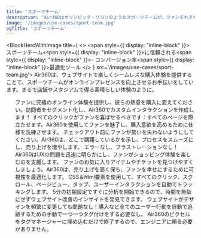 ```yaml
---
title: 'スポーツチーム'
description: "Air360はオリンピック・リヨンのようなスポーツチームが、ファンそれぞれの独自の好みに合わせたパーソナライズされたシームレスなショッピング体験を提供することで、オンラインプレゼンスを向上させるお手伝いをしています。製品選択からチェックアウトまでのファンが困難を感じる箇所を特定し、Air360は潜在的なボトルネックを解消し、商品の売り上げとファンの忠誠心を高めます。"
image: '/images/use-cases/sport-team.jpg'
ogTitle: 'スポーツチーム'
---
```


<BlockHeroWithImage title={
    <>
      <span style={{ display: "inline-block" }}>スポーツチーム</span><span style={{ display: "inline-block" }}>に信頼される</span><span style={{ display: "inline-block" }}>- コンバージョン率</span><span style={{ display: "inline-block" }}>最適化ツール</span>
    </>
  } src='/images/use-cases/sport-team.jpg'>
  Air360は、ウェブサイトで楽しくシームレスな購入体験を提供することで、スポーツチームがオンラインプレゼンスを向上させるお手伝いをしています。まるで店舗やスタジアムで得る素晴らしい体験のように。
</BlockHeroWithImage>

<ShowcaseLogos>
  <OL />
</ShowcaseLogos>

<SlideFeature title='Air360でスポーツチームの成長を加速'>
  <Slide title='コンバージョンにつながる体験を' src='/images/use-cases/slides/slide1.webp' shadow={false}>
    ファンに究極のオンライン体験を提供し、彼らの熱意を購入に変えてください。訪問者をセグメント化し、Air360でカスタムインタラクションを作成します！
  </Slide>
  <Slide title='各ページの最高のバージョンを' src='/images/use-cases/slides/slide2.webp' shadow={false}>
    すべてのクリックがファンを喜ばせるべきです：すべてのページを際立たせます。Air360を使用してファンを魅了し、購入意欲を高めるために仕様を洗練させます。
  </Slide>
  <Slide title='購入体験をシンプルに' src='/images/use-cases/slides/slide3.webp' shadow={false}>
    チェックアウト前にファンが勢いを失わないようにしてください。Air360は、どこで躊躇しているかを示し、プロセスをスムーズにし、売り上げを増やします。
  </Slide>
  <Slide title='サイトをスムーズに運営' src='/images/use-cases/slides/slide4.webp' shadow={false}>
    エラーなし、フラストレーションなし！Air360はUXの問題を迅速に明らかにし、ファンがショッピング体験を楽しむのを支援します。
  </Slide>
  <Slide title='お客様の幸せを第一に' src='/images/use-cases/slides/slide5.webp' shadow={false}>
    ファンのお気に入りアイテムやチケットを見つけやすくしましょう。Air360は、売り上げを高く保ち、ファンを幸せにするために可視性を最適化します。
  </Slide>
</SlideFeature>

<GalleryBlocks title='Air360の強み'>
  <Block title='自動トラッキング' icon='robot-astromech' color='orange'>
    CSS＆html要素を使用して、すべてのクリック、スクロール、ページビュー、タップ、ユーザーインタラクションを自動でトラッキングします。
  </Block>
  <Block title='すぐに分析を開始' icon='bolt' color='purple'>
    5分の初期設定ですぐに分析を開始できるので、時間を無駄にせずウェブサイト改善のインサイトを発見できます。
  </Block>
  <Block title='タグ不要' icon='tag' color='orange'>
    ウェブサイトがデザインを頻繁に変更しても問題なし！購入など全てのユーザー行動を自動で追跡するための手動で一つ一つタグ付けをする必要なし。
  </Block>
  <Block title='ノーコード' icon='code' color='purple'>
    Air360のピクセルをタグマネージャーに埋め込むだけで終了するので、エンジニアに頼る必要がありません。
  </Block>
</GalleryBlocks>

<BlockSection lp>
  <LaundryList items={['コンバージョンにつながる体験を', '各ページの最高のバージョンを', '購入体験をシンプルに', 'サイトをスムーズに運営', 'お客様の幸せを第一に']} />
</BlockSection>

<BlockFeature title='最高のユーザーエクスペリエンスを作成するために必要なすべて'>
  <Feature name='自動トラッキング' icon='robot-astromech' />
  <Feature name='カスタムデータ収集' icon='database' />
  <Feature name='ノーコードエラー検出' icon='message-exclamation' />
  <Feature name='高度なセグメント' icon='square-kanban' />
  <Feature name='ファネル分析' icon='filter-circle-dollar' />
  <Feature name='ユーザージャーニー' icon='cart-shopping' />
  <Feature name='ページ内分析' icon='user-magnifying-glass' />
  <Feature name='セッション再生' icon='clapperboard-play' />
</BlockFeature>

<BlockSection className='mb-15'>
  <IncreaseConversion />
</BlockSection>
